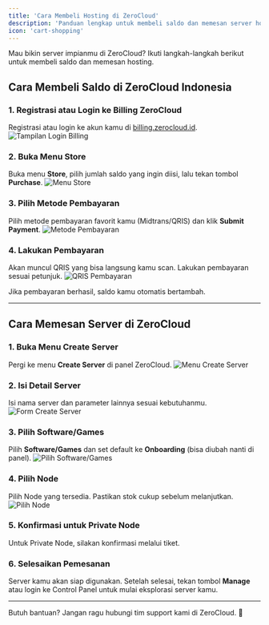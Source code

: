 ```yaml
---
title: 'Cara Membeli Hosting di ZeroCloud'
description: 'Panduan lengkap untuk membeli saldo dan memesan server hosting di ZeroCloud.'
icon: 'cart-shopping'
---
```


Mau bikin server impianmu di ZeroCloud? Ikuti langkah-langkah berikut untuk membeli saldo dan memesan hosting.

## Cara Membeli Saldo di ZeroCloud Indonesia

### 1. Registrasi atau Login ke Billing ZeroCloud
Registrasi atau login ke akun kamu di [billing.zerocloud.id](https://billing.zerocloud.id).
![Tampilan Login Billing](/images/login.gif)

### 2. Buka Menu Store
Buka menu **Store**, pilih jumlah saldo yang ingin diisi, lalu tekan tombol **Purchase**.
![Menu Store](/images/store.png)

### 3. Pilih Metode Pembayaran
Pilih metode pembayaran favorit kamu (Midtrans/QRIS) dan klik **Submit Payment**.
![Metode Pembayaran](/images/payment.png)

### 4. Lakukan Pembayaran
Akan muncul QRIS yang bisa langsung kamu scan. Lakukan pembayaran sesuai petunjuk.
![QRIS Pembayaran](/images/qris.gif)

Jika pembayaran berhasil, saldo kamu otomatis bertambah.

---

## Cara Memesan Server di ZeroCloud

### 1. Buka Menu Create Server
Pergi ke menu **Create Server** di panel ZeroCloud.
![Menu Create Server](/images/create-server.png)

### 2. Isi Detail Server
Isi nama server dan parameter lainnya sesuai kebutuhanmu.
![Form Create Server](/images/server-form.png)

### 3. Pilih Software/Games
Pilih **Software/Games** dan set default ke **Onboarding** (bisa diubah nanti di panel).
![Pilih Software/Games](/images/software-selection.png)

### 4. Pilih Node
Pilih Node yang tersedia. Pastikan stok cukup sebelum melanjutkan.
![Pilih Node](/images/node-selection.png)

### 5. Konfirmasi untuk Private Node
Untuk Private Node, silakan konfirmasi melalui tiket.

### 6. Selesaikan Pemesanan
Server kamu akan siap digunakan. Setelah selesai, tekan tombol **Manage** atau login ke Control Panel untuk mulai eksplorasi server kamu.

---

Butuh bantuan? Jangan ragu hubungi tim support kami di ZeroCloud. 🚀
